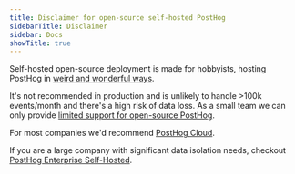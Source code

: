 ```yaml
---
title: Disclaimer for open-source self-hosted PostHog
sidebarTitle: Disclaimer
sidebar: Docs
showTitle: true
---
```


Self-hosted open-source deployment is made for hobbyists, hosting PostHog in [weird and wonderful ways](https://gist.github.com/mariusandra/d8add5fc7f32bedeae45d9ce8eb75b35). 

It's not recommended in production and is unlikely to handle >100k events/month and there's a high risk of data loss. As a small team we can only provide [limited support for open-source PostHog](/docs/self-host/open-source/support).

For most companies we'd recommend [PostHog Cloud](/docs/getting-started/cloud).

If you are a large company with significant data isolation needs, checkout [PostHog Enterprise Self-Hosted](/docs/self-host/enterprise/overview).
